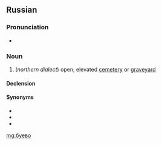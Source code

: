 ==Russian==

===Pronunciation===
* {{ru-IPA|бу́ево}}

===Noun===
{{ru-noun+|бу́ево}}

# {{label|ru|regional|rare}} (''northern dialect'') open, elevated [[cemetery]] or [[graveyard]]

====Declension====
{{ru-noun-table|бу́ево}}

====Synonyms====
* {{l|ru|бу́ява}}
* {{l|ru|кла́дбище}}
* {{l|ru|моги́ла}}

[[mg:буево]]